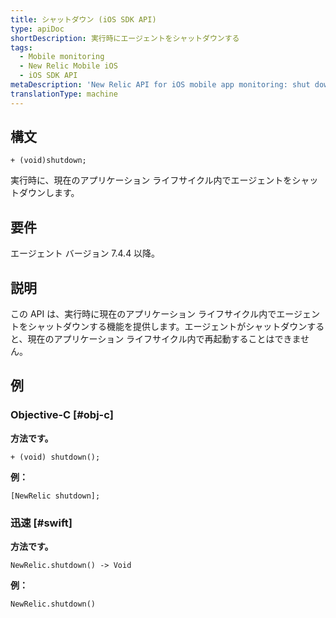 ```yaml
---
title: シャットダウン (iOS SDK API)
type: apiDoc
shortDescription: 実行時にエージェントをシャットダウンする
tags:
  - Mobile monitoring
  - New Relic Mobile iOS
  - iOS SDK API
metaDescription: 'New Relic API for iOS mobile app monitoring: shut down agent.'
translationType: machine
---
```


## 構文

```
+ (void)shutdown;
```

実行時に、現在のアプリケーション ライフサイクル内でエージェントをシャットダウンします。

## 要件

エージェント バージョン 7.4.4 以降。

## 説明

この API は、実行時に現在のアプリケーション ライフサイクル内でエージェントをシャットダウンする機能を提供します。エージェントがシャットダウンすると、現在のアプリケーション ライフサイクル内で再起動することはできません。

## 例

### Objective-C [#obj-c]

**方法です。**

```
+ (void) shutdown();
```

**例：**

```
[NewRelic shutdown];
```

### 迅速 [#swift]

**方法です。**

```
NewRelic.shutdown() -> Void
```

**例：**

```
NewRelic.shutdown()
```